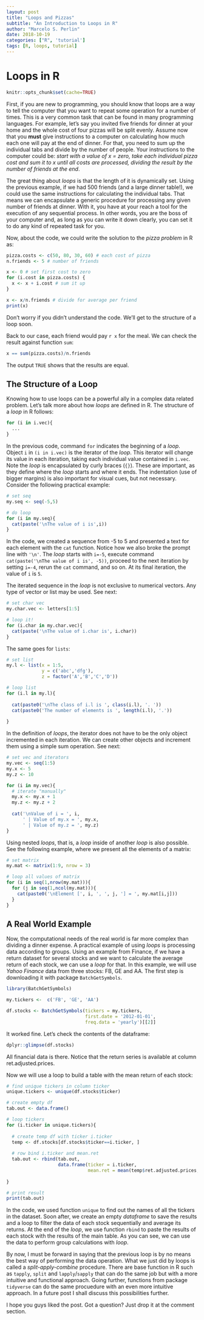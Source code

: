 ```yaml
---
layout: post
title: "Loops and Pizzas"
subtitle: "An Introduction to Loops in R"
author: "Marcelo S. Perlin"
date: 2018-10-19
categories: ["R", 'tutorial']
tags: [R, loops, tutorial]
---
```


# Loops in R

```r
knitr::opts_chunk$set(cache=TRUE)
```

First, if you are new to programming, you should know that loops are a way to tell the computer that you want to repeat some operation for a number of times. This is a very common task that can be found in many programming languages. For example, let's say you invited five friends for dinner at your home and the whole cost of four pizzas will be split evenly. Assume now that you **must** give instructions to a computer on calculating how much each one will pay at the end of dinner. For that, you need to sum up the individual tabs and divide by the number of people. Your instructions to the computer could be:  _start with a value of x = zero, take each individual pizza cost and sum it to x until all costs are processed, dividing the result by the number of friends at the end_. 

The great thing about _loops_ is that the length of it is dynamically set. Using the previous example, if we had 500 friends (and a large dinner table!), we could use the same instructions for calculating the individual tabs. That means we can encapsulate a generic procedure for processing any given number of friends at dinner. With it, you have at your reach a tool for the execution of any sequential process. In other words, you are the boss of your computer and, as long as you can write it down clearly, you can set it to do any kind of repeated task for you. 

Now, about the code, we could write the solution to the _pizza problem_  in R as: 

```r
pizza.costs <- c(50, 80, 30, 60) # each cost of pizza
n.friends <- 5 # number of friends

x <- 0 # set first cost to zero
for (i.cost in pizza.costs) {
  x <- x + i.cost # sum it up
}

x <- x/n.friends # divide for average per friend
print(x)
```

Don't worry if you didn't understand the code. We'll get to the structure of a loop soon.

Back to our case, each friend would pay `r x` for the meal. We can check the result against function `sum`:

```r
x == sum(pizza.costs)/n.friends
```

The output `TRUE` shows that the results are equal. 

## The Structure of a Loop

Knowing how to use loops can be a powerful ally in a complex data related problem. Let's talk more about how _loops_ are defined in R. The structure of a _loop_ in R follows:

```r
for (i in i.vec){
  ...
}
```

In the previous code, command `for` indicates the beginning of a _loop_. Object `i` in `(i in i.vec)` is the iterator of the _loop_. This iterator will change its value in each iteration, taking each individual value contained in `i.vec`. Note the _loop_ is encapsulated by curly braces (`{}`). These are important, as they define where the _loop_ starts and where it ends. The indentation (use of bigger margins) is also important for visual cues, but not necessary. Consider the following practical example:

```r
# set seq
my.seq <- seq(-5,5)

# do loop
for (i in my.seq){
  cat(paste('\nThe value of i is',i))
}
```

In the code, we created a sequence from -5 to 5 and presented a text for each element with the `cat` function. Notice how we also broke the prompt line with `'\n'`. The _loop_ starts with `i=-5`, execute command `cat(paste('\nThe value of i is', -5))`, proceed to the next iteration by setting `i=-4`, rerun the `cat` command, and so on. At its final iteration, the value of `i` is `5`.

The iterated sequence in the _loop_ is not exclusive to numerical vectors. Any type of vector or list may be used. See next:

```r
# set char vec
my.char.vec <- letters[1:5]

# loop it!
for (i.char in my.char.vec){
  cat(paste('\nThe value of i.char is', i.char))
}
```  

The same goes for `lists`:

```r
# set list
my.l <- list(x = 1:5, 
             y = c('abc','dfg'), 
             z = factor('A','B','C','D'))

# loop list
for (i.l in my.l){
  
  cat(paste0('\nThe class of i.l is ', class(i.l), '. '))
  cat(paste0('The number of elements is ', length(i.l), '.'))
  
}
```

In the definition of _loops_, the iterator does not have to be the only object incremented in each iteration. We can create other objects and increment them using a simple sum operation. See next:

```r
# set vec and iterators
my.vec <- seq(1:5)
my.x <- 5
my.z <- 10

for (i in my.vec){
  # iterate "manually"
  my.x <- my.x + 1
  my.z <- my.z + 2
  
  cat('\nValue of i = ', i, 
      ' | Value of my.x = ', my.x, 
      ' | Value of my.z = ', my.z)
}
```

Using nested _loops_, that is, a _loop_ inside of another _loop_ is also possible. See the following example, where we present all the elements of a matrix:

```r
# set matrix
my.mat <- matrix(1:9, nrow = 3)

# loop all values of matrix
for (i in seq(1,nrow(my.mat))){
  for (j in seq(1,ncol(my.mat))){
    cat(paste0('\nElement [', i, ', ', j, '] = ', my.mat[i,j]))
  }
}
```

## A Real World Example

Now, the computational needs of the real world is far more complex than dividing a dinner expense. A practical example of using _loops_ is processing data according to groups. Using an example from Finance, if we have a return dataset for several stocks and we want to calculate the average return  of each stock, we can use a _loop_ for that. In this example, we will use _Yahoo Finance_ data from three stocks: FB, GE and AA. The first step is downloading it with package `BatchGetSymbols`.


```r
library(BatchGetSymbols)

my.tickers <-  c('FB', 'GE', 'AA')

df.stocks <- BatchGetSymbols(tickers = my.tickers, 
                             first.date = '2012-01-01', 
                             freq.data = 'yearly')[[2]]

```

It worked fine. Let's check the contents of the dataframe:

```r
dplyr::glimpse(df.stocks)
```

All financial data is there. Notice that the return series is available at column ret.adjusted.prices.

Now we will use a loop to build a table with the mean return of each stock:

```r
# find unique tickers in column ticker
unique.tickers <- unique(df.stocks$ticker)

# create empty df
tab.out <- data.frame()

# loop tickers
for (i.ticker in unique.tickers){
  
  # create temp df with ticker i.ticker
  temp <- df.stocks[df.stocks$ticker==i.ticker, ]
  
  # row bind i.ticker and mean.ret
  tab.out <- rbind(tab.out, 
                   data.frame(ticker = i.ticker,
                              mean.ret = mean(temp$ret.adjusted.prices, na.rm = TRUE)))
  
}

# print result
print(tab.out)
```

In the code, we used function `unique` to find out the names of all the tickers in the dataset. Soon after, we create an empty _dataframe_ to save the results and a loop to filter the data of each stock sequentially and average its returns. At the end of the _loop_, we use function `rbind` to paste the results of each stock with the results of the main table. As you can see, we can use the data to perform group calculations with _loop_. 

By now, I must be forward in saying that the previous loop is by no means the best way of performing the data operation. What we just did by loops is called a _split-apply-combine_ procedure. There are base function in R such as `tapply`, `split` and `lapply`/`sapply` that can do the same job but with a more intuitive and  functional approach. Going further, functions from package `tidyverse` can do the same procuedure with an even more intuitive approach. In  a future post I shall discuss this possibilities further. 

I hope you guys liked the post. Got a question? Just drop it at the comment section.
